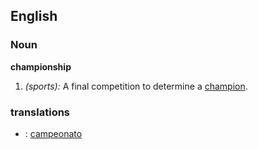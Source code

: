 ==English==

===Noun===
'''championship'''
# ''(sports):'' A final competition to determine a [[champion]].

===translations===
*{{pt}}: [[campeonato]]